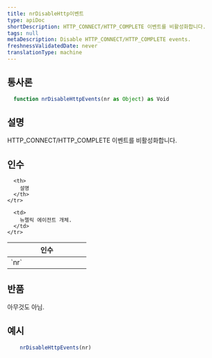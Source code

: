 ```yaml
---
title: nrDisableHttp이벤트
type: apiDoc
shortDescription: HTTP_CONNECT/HTTP_COMPLETE 이벤트를 비활성화합니다.
tags: null
metaDescription: Disable HTTP_CONNECT/HTTP_COMPLETE events.
freshnessValidatedDate: never
translationType: machine
---
```


## 통사론

```js
  function nrDisableHttpEvents(nr as Object) as Void
```

## 설명

HTTP\_CONNECT/HTTP\_COMPLETE 이벤트를 비활성화합니다.

## 인수

<table>
  <thead>
    <tr>
      <th width="25%">
        인수
      </th>

      <th>
        설명
      </th>
    </tr>
  </thead>

  <tbody>
    <tr>
      <td>
        `nr`
      </td>

      <td>
        뉴렐릭 에이전트 개체.
      </td>
    </tr>
  </tbody>
</table>

## 반품

아무것도 아님.

## 예시

```js
  	nrDisableHttpEvents(nr)
```